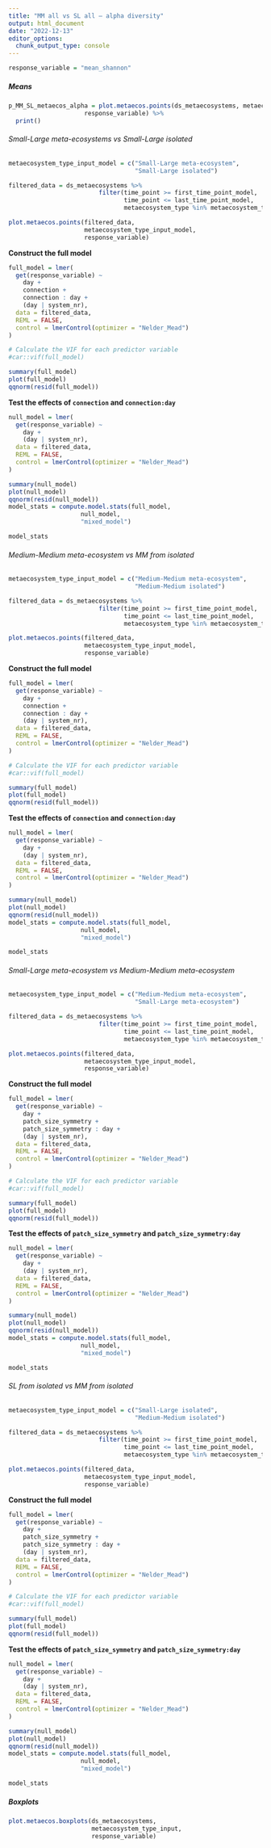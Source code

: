 ```yaml
---
title: "MM all vs SL all – alpha diversity"
output: html_document
date: "2022-12-13"
editor_options: 
  chunk_output_type: console
---
```


```r
response_variable = "mean_shannon"
```

##### Means {.tabset .tabset-pills}

```r
p_MM_SL_metaecos_alpha = plot.metaecos.points(ds_metaecosystems, metaecosystem_type_input,
                     response_variable) %>%
  print()
```

###### Small-Large meta-ecosystems vs Small-Large isolated

```r
metaecosystem_type_input_model = c("Small-Large meta-ecosystem",
                                   "Small-Large isolated")
```

```r
filtered_data = ds_metaecosystems %>%
                         filter(time_point >= first_time_point_model,
                                time_point <= last_time_point_model,
                                metaecosystem_type %in% metaecosystem_type_input_model)
```

```r
plot.metaecos.points(filtered_data,
                     metaecosystem_type_input_model,
                     response_variable)
```

**Construct the full model**

```r
full_model = lmer(
  get(response_variable) ~
    day + 
    connection +
    connection : day + 
    (day | system_nr), 
  data = filtered_data,
  REML = FALSE,
  control = lmerControl(optimizer = "Nelder_Mead")
)

# Calculate the VIF for each predictor variable
#car::vif(full_model)

summary(full_model)
plot(full_model)
qqnorm(resid(full_model))
```

**Test the effects of `connection` and `connection:day`**

```r
null_model = lmer(
  get(response_variable) ~
    day +
    (day | system_nr),
  data = filtered_data,
  REML = FALSE,
  control = lmerControl(optimizer = "Nelder_Mead")
)

summary(null_model)
plot(null_model)
qqnorm(resid(null_model))
model_stats = compute.model.stats(full_model,
                    null_model,
                    "mixed_model")

model_stats
```

###### Medium-Medium meta-ecosystem vs MM from isolated

```r
metaecosystem_type_input_model = c("Medium-Medium meta-ecosystem",
                                   "Medium-Medium isolated")
```

```r
filtered_data = ds_metaecosystems %>%
                         filter(time_point >= first_time_point_model,
                                time_point <= last_time_point_model,
                                metaecosystem_type %in% metaecosystem_type_input_model)
```

```r
plot.metaecos.points(filtered_data,
                     metaecosystem_type_input_model,
                     response_variable)
```

**Construct the full model**

```r
full_model = lmer(
  get(response_variable) ~
    day + 
    connection +
    connection : day + 
    (day | system_nr), 
  data = filtered_data,
  REML = FALSE,
  control = lmerControl(optimizer = "Nelder_Mead")
)

# Calculate the VIF for each predictor variable
#car::vif(full_model)

summary(full_model)
plot(full_model)
qqnorm(resid(full_model))
```

**Test the effects of `connection` and `connection:day`**

```r
null_model = lmer(
  get(response_variable) ~
    day +
    (day | system_nr),
  data = filtered_data,
  REML = FALSE,
  control = lmerControl(optimizer = "Nelder_Mead")
)

summary(null_model)
plot(null_model)
qqnorm(resid(null_model))
model_stats = compute.model.stats(full_model,
                    null_model,
                    "mixed_model")

model_stats
```

###### Small-Large meta-ecosystem vs Medium-Medium meta-ecosystem

```r
metaecosystem_type_input_model = c("Medium-Medium meta-ecosystem",
                                   "Small-Large meta-ecosystem")
```

```r
filtered_data = ds_metaecosystems %>%
                         filter(time_point >= first_time_point_model,
                                time_point <= last_time_point_model,
                                metaecosystem_type %in% metaecosystem_type_input_model)
```

```r
plot.metaecos.points(filtered_data,
                     metaecosystem_type_input_model,
                     response_variable)
```

**Construct the full model**

```r
full_model = lmer(
  get(response_variable) ~
    day + 
    patch_size_symmetry +
    patch_size_symmetry : day + 
    (day | system_nr), 
  data = filtered_data,
  REML = FALSE,
  control = lmerControl(optimizer = "Nelder_Mead")
)

# Calculate the VIF for each predictor variable
#car::vif(full_model)

summary(full_model)
plot(full_model)
qqnorm(resid(full_model))
```

**Test the effects of `patch_size_symmetry` and `patch_size_symmetry:day`**

```r
null_model = lmer(
  get(response_variable) ~
    day +
    (day | system_nr),
  data = filtered_data,
  REML = FALSE,
  control = lmerControl(optimizer = "Nelder_Mead")
)

summary(null_model)
plot(null_model)
qqnorm(resid(null_model))
model_stats = compute.model.stats(full_model,
                    null_model,
                    "mixed_model")

model_stats
```

###### SL from isolated vs MM from isolated

```r
metaecosystem_type_input_model = c("Small-Large isolated",
                                   "Medium-Medium isolated")
```

```r
filtered_data = ds_metaecosystems %>%
                         filter(time_point >= first_time_point_model,
                                time_point <= last_time_point_model,
                                metaecosystem_type %in% metaecosystem_type_input_model)
```

```r
plot.metaecos.points(filtered_data,
                     metaecosystem_type_input_model,
                     response_variable)
```

**Construct the full model**

```r
full_model = lmer(
  get(response_variable) ~
    day + 
    patch_size_symmetry +
    patch_size_symmetry : day + 
    (day | system_nr), 
  data = filtered_data,
  REML = FALSE,
  control = lmerControl(optimizer = "Nelder_Mead")
)

# Calculate the VIF for each predictor variable
#car::vif(full_model)

summary(full_model)
plot(full_model)
qqnorm(resid(full_model))
```

**Test the effects of `patch_size_symmetry` and `patch_size_symmetry:day`**

```r
null_model = lmer(
  get(response_variable) ~
    day +
    (day | system_nr),
  data = filtered_data,
  REML = FALSE,
  control = lmerControl(optimizer = "Nelder_Mead")
)

summary(null_model)
plot(null_model)
qqnorm(resid(null_model))
model_stats = compute.model.stats(full_model,
                    null_model,
                    "mixed_model")

model_stats
```

##### Boxplots

```r
plot.metaecos.boxplots(ds_metaecosystems,
                       metaecosystem_type_input,
                       response_variable)
```